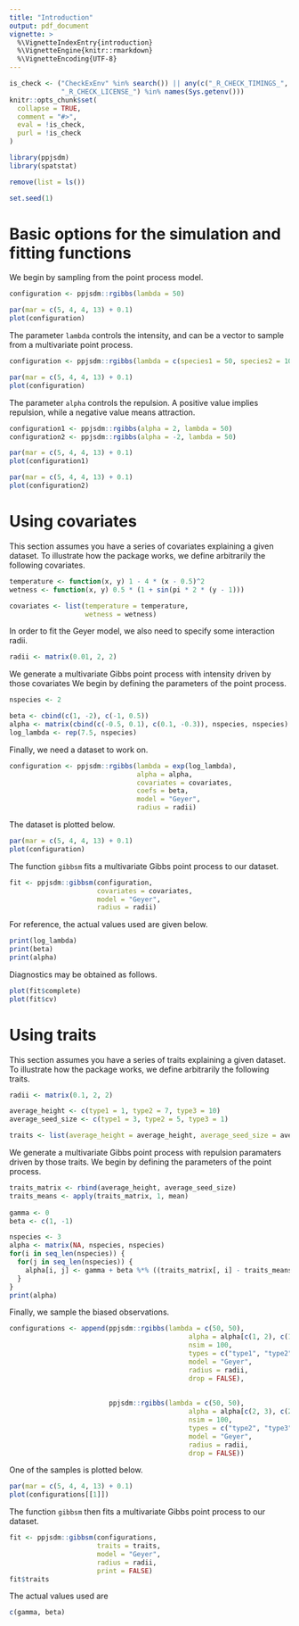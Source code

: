 ```yaml
---
title: "Introduction"
output: pdf_document
vignette: >
  %\VignetteIndexEntry{introduction}
  %\VignetteEngine{knitr::rmarkdown}
  %\VignetteEncoding{UTF-8}
---
```


```r
is_check <- ("CheckExEnv" %in% search()) || any(c("_R_CHECK_TIMINGS_",
             "_R_CHECK_LICENSE_") %in% names(Sys.getenv()))
knitr::opts_chunk$set(
  collapse = TRUE,
  comment = "#>",
  eval = !is_check,
  purl = !is_check
)
```

```r
library(ppjsdm)
library(spatstat)

remove(list = ls())

set.seed(1)
```

# Basic options for the simulation and fitting functions

We begin by sampling from the point process model.

```r
configuration <- ppjsdm::rgibbs(lambda = 50)
```

```r
par(mar = c(5, 4, 4, 13) + 0.1)
plot(configuration)
```

The parameter `lambda` controls the intensity, and can be a vector to sample from a multivariate point process.

```r
configuration <- ppjsdm::rgibbs(lambda = c(species1 = 50, species2 = 10))
```

```r
par(mar = c(5, 4, 4, 13) + 0.1)
plot(configuration)
```

The parameter `alpha` controls the repulsion.
A positive value implies repulsion, while a negative value means attraction.

```r
configuration1 <- ppjsdm::rgibbs(alpha = 2, lambda = 50)
configuration2 <- ppjsdm::rgibbs(alpha = -2, lambda = 50)
```

```r
par(mar = c(5, 4, 4, 13) + 0.1)
plot(configuration1)
```

```r
par(mar = c(5, 4, 4, 13) + 0.1)
plot(configuration2)
```

# Using covariates

This section assumes you have a series of covariates explaining a given dataset. 
To illustrate how the package works, we define arbitrarily the following covariates.

```r
temperature <- function(x, y) 1 - 4 * (x - 0.5)^2
wetness <- function(x, y) 0.5 * (1 + sin(pi * 2 * (y - 1)))

covariates <- list(temperature = temperature, 
                   wetness = wetness)
```

In order to fit the Geyer model, we also need to specify some interaction radii.

```r
radii <- matrix(0.01, 2, 2)
```

We generate a multivariate Gibbs point process with intensity driven by those covariates
We begin by defining the parameters of the point process.

```r
nspecies <- 2

beta <- cbind(c(1, -2), c(-1, 0.5))
alpha <- matrix(cbind(c(-0.5, 0.1), c(0.1, -0.3)), nspecies, nspecies)
log_lambda <- rep(7.5, nspecies)
```

Finally, we need a dataset to work on.

```r
configuration <- ppjsdm::rgibbs(lambda = exp(log_lambda), 
                                alpha = alpha, 
                                covariates = covariates, 
                                coefs = beta,
                                model = "Geyer",
                                radius = radii)
```

The dataset is plotted below.

```r
par(mar = c(5, 4, 4, 13) + 0.1)
plot(configuration)
```

The function `gibbsm` fits a multivariate Gibbs point process to our dataset.

```r
fit <- ppjsdm::gibbsm(configuration, 
                      covariates = covariates,
                      model = "Geyer",
                      radius = radii)
```

For reference, the actual values used are given below.

```r
print(log_lambda)
print(beta)
print(alpha)
```

Diagnostics may be obtained as follows.

```r
plot(fit$complete)
plot(fit$cv)
```

# Using traits

This section assumes you have a series of traits explaining a given dataset. 
To illustrate how the package works, we define arbitrarily the following traits.

```r
radii <- matrix(0.1, 2, 2)

average_height <- c(type1 = 1, type2 = 7, type3 = 10)
average_seed_size <- c(type1 = 3, type2 = 5, type3 = 1)

traits <- list(average_height = average_height, average_seed_size = average_seed_size)
```

We generate a multivariate Gibbs point process with repulsion paramaters driven by those traits.
We begin by defining the parameters of the point process.

```r
traits_matrix <- rbind(average_height, average_seed_size)
traits_means <- apply(traits_matrix, 1, mean)
  
gamma <- 0
beta <- c(1, -1)

nspecies <- 3
alpha <- matrix(NA, nspecies, nspecies)
for(i in seq_len(nspecies)) {
  for(j in seq_len(nspecies)) {
    alpha[i, j] <- gamma + beta %*% ((traits_matrix[, i] - traits_means) * (traits_matrix[, j] - traits_means) / (traits_means * traits_means))
  }
}
print(alpha)
```

Finally, we sample the biased observations.

```r
configurations <- append(ppjsdm::rgibbs(lambda = c(50, 50), 
                                             alpha = alpha[c(1, 2), c(1, 2)],
                                             nsim = 100, 
                                             types = c("type1", "type2"), 
                                             model = "Geyer", 
                                             radius = radii,
                                             drop = FALSE),
                                      
                                      
                         ppjsdm::rgibbs(lambda = c(50, 50), 
                                             alpha = alpha[c(2, 3), c(2, 3)],
                                             nsim = 100,
                                             types = c("type2", "type3"), 
                                             model = "Geyer", 
                                             radius = radii,
                                             drop = FALSE))
```

One of the samples is plotted below.

```r
par(mar = c(5, 4, 4, 13) + 0.1)
plot(configurations[[1]])
```

The function `gibbsm` then fits a multivariate Gibbs point process to our dataset.

```r
fit <- ppjsdm::gibbsm(configurations, 
                      traits = traits, 
                      model = "Geyer", 
                      radius = radii, 
                      print = FALSE)
fit$traits
```

The actual values used are

```r
c(gamma, beta)
```
